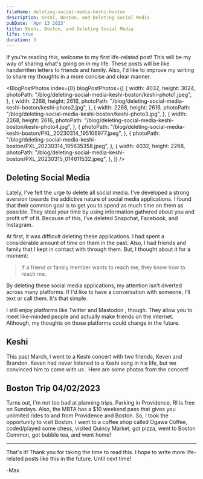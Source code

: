 ```yaml
---
fileName: deleting-social-media-keshi-boston
description: Keshi, Boston, and Deleting Social Media
pubDate: 'Apr 13 2023'
title: Keshi, Boston, and Deleting Social Media
life: true
duration: 3
---
```




If you're reading this, welcome to my first life-related post! This will be my way of sharing what's going on in my life. These posts will be like handwritten letters to friends and family. Also, I'd like to improve my writing to share my thoughts in a more concise and clear manner.

<BlogPostPhotos 
  index={0}
  blogPostPhotos={[
    {
        width: 4032,
        height: 3024,
        photoPath: "/blog/deleting-social-media-keshi-boston/keshi-photo1.jpeg", 
    },
    {
        width: 2268,
        height: 2616,
        photoPath: "/blog/deleting-social-media-keshi-boston/keshi-photo2.jpg", 
    },
    {
        width: 2268,
        height: 2616,
        photoPath: "/blog/deleting-social-media-keshi-boston/keshi-photo3.jpg", 
    },
    {
        width: 2268,
        height: 2616,
        photoPath: "/blog/deleting-social-media-keshi-boston/keshi-photo4.jpg", 
    },
    {
        photoPath: "/blog/deleting-social-media-keshi-boston/PXL_20230314_195106977.jpeg", 
    },
    {
        photoPath: "/blog/deleting-social-media-keshi-boston/PXL_20230314_195635358.jpeg", 
    },
    {
        width: 4032,
        height: 2268,
        photoPath: "/blog/deleting-social-media-keshi-boston/PXL_20230315_014611532.jpeg", 
    },
  ]}
/>

## Deleting Social Media

Lately, I've felt the urge to delete all social media. I've developed a strong aversion towards the addictive nature of social media applications. I found that their common goal is to get you to spend as much time on them as possible. They steal your time by using information gathered about you and profit off of it. Because of this, I've deleted Snapchat, Facebook, and Instagram.

At first, it was difficult deleting these applications. I had spent a considerable amount of time on them in the past. Also, I had friends and family that I kept in contact with through them. But, I thought about it for a moment:

> If a friend or family member wants to reach me, they know how to reach me.

By deleting these social media applications, my attention isn't diverted across many platforms. If I'd like to have a conversation with someone, I'll text or call them. It's that simple.

I still enjoy platforms like Twitter <span class="i-carbon-logo-twitter"></span> and Mastodon <span class="i-carbon-logo-mastodon"></span>, though. They allow you to meet like-minded people and actually make friends on the internet. Although, my thoughts on those platforms could change in the future.

## Keshi

This past March, I went to a Keshi concert with two friends, Keven and Brandon. Keven had never listened to a Keshi song in his life, but we convinced him to come with us <span class="i-twemoji-face-with-tears-of-joy"></span>. Here are some photos from the concert!

## Boston Trip 04/02/2023

Turns out, I'm not too bad at planning trips. Parking in Providence, RI is free on Sundays. Also, the MBTA has a $10 weekend pass that gives you unlimited rides to and from Providence and Boston. So, I took the opportunity to visit Boston. I went to a coffee shop called Ogawa Coffee, coded/played some chess, visited Quincy Market, got pizza, went to Boston Common, got bubble tea, and went home!

---

That's it! Thank you for taking the time to read this. I hope to write more life-related posts like this in the future. Until next time!

-Max
